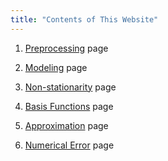 ```yaml
---
title: "Contents of This Website"
---
```


1. [Preprocessing](preprocessing.html) page

2. [Modeling](modeling.html) page

3. [Non-stationarity](non_stationarity.html) page

4. [Basis Functions](basis_functions.html) page

5. [Approximation](approximation.html) page

6. [Numerical Error](numerical_error.html) page
